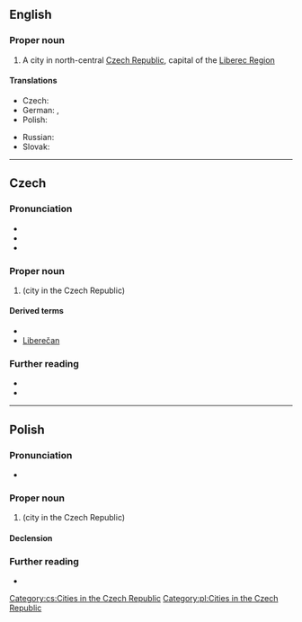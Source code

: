 ==English==
{{wikipedia}}

===Proper noun===
{{en-proper noun}}

# A city in north-central [[Czech Republic]], capital of the [[w:Liberec Region|Liberec Region]]

====Translations====
{{trans-top|city in the Czech Republic}}
* Czech: {{t+|cs|Liberec|m}}
* German: {{t|de|Reichenberg|n}}, {{t+|de|Liberec|n}}
* Polish: {{t+|pl|Liberec|m}}
{{trans-mid}}
* Russian: {{t|ru|Ли́берец|m}}
* Slovak: {{t|sk|Liberec|m}}
{{trans-bottom}}

----

==Czech==
{{wikipedia|lang=cs}}

===Pronunciation===
* {{IPA|/ˈlɪbɛrɛts/|lang=cs}}
* {{audio|Cs-Liberec.ogg|Audio|lang=cs}}
* {{audio|Cs Liberec.ogg|Audio|lang=cs}}

===Proper noun===
{{head|cs|proper noun}}

# {{l|en|Liberec}} (city in the Czech Republic)

====Derived terms====
* {{l|cs|liberecký}}
* [[Liberečan]]

===Further reading===
* {{R:KNLA}}
* {{R:SSJC}}

[[Category:cs:Cities in the Czech Republic]]

----

==Polish==
{{wikipedia|lang=pl}}

===Pronunciation===
* {{pl-IPA}}

===Proper noun===
{{head|pl|proper noun|g=m}}

# {{l|en|Liberec}} (city in the Czech Republic)

====Declension====
{{pl-decl-noun-sing
|Liberec
|Liberca
|Libercowi
|Liberec
|Libercem
|Libercu
|Libercu
}}

===Further reading===
* {{R:PWN}}

[[Category:pl:Cities in the Czech Republic]]